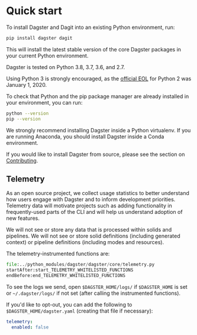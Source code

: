 
<DynamicMetaTags title="Quick Start | Dagster" />

# Quick start

To install Dagster and Dagit into an existing Python environment, run:

```bash
pip install dagster dagit
```

This will install the latest stable version of the core Dagster packages in your current Python
environment.

Dagster is tested on Python 3.8, 3.7, 3.6, and 2.7.

Using Python 3 is strongly encouraged, as the [official
EOL](https://www.python.org/doc/sunset-python-2/) for Python 2 was January 1, 2020.

To check that Python and the pip package manager are already installed in your environment, you can
run:

```bash
python --version
pip --version
```

We strongly recommend installing Dagster inside a Python virtualenv. If you are running Anaconda,
you should install Dagster inside a Conda environment.

If you would like to install Dagster from source, please see the section on
[Contributing](/community/contributing).

## Telemetry

As an open source project, we collect usage statistics to better understand how users engage with
Dagster and to inform development priorities. Telemetry data will motivate projects such as adding
functionality in frequently-used parts of the CLI and will help us understand adoption of new
features.

We will not see or store any data that is processed within solids and pipelines. We will not see or
store solid definitions (including generated context) or pipeline definitions (including modes and
resources).

The telemetry-instrumented functions are:

```python literalinclude showLines caption=telemetry.py
file:../python_modules/dagster/dagster/core/telemetry.py
startAfter:start_TELEMETRY_WHITELISTED_FUNCTIONS
endBefore:end_TELEMETRY_WHITELISTED_FUNCTIONS
```

To see the logs we send, open `$DAGSTER_HOME/logs/` if `$DAGSTER_HOME` is set or `~/.dagster/logs/`
if not set (after calling the instrumented functions).

If you'd like to opt-out, you can add the following to `$DAGSTER_HOME/dagster.yaml` (creating that
file if necessary):

```yaml
telemetry:
  enabled: false
```
